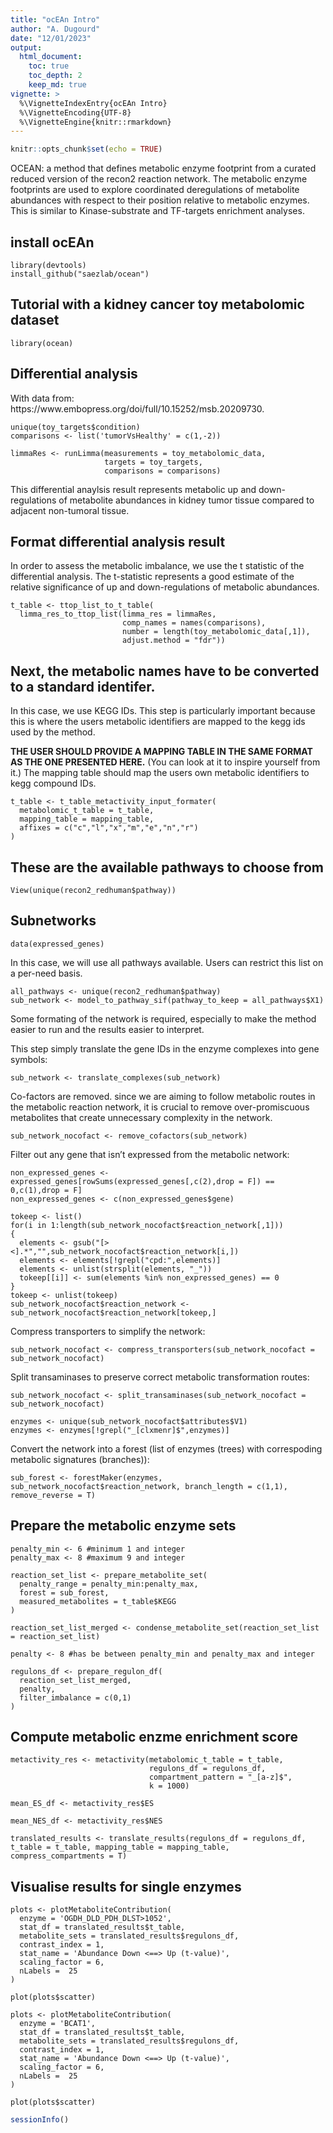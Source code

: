 ```yaml
---
title: "ocEAn Intro"
author: "A. Dugourd"
date: "12/01/2023"
output:
  html_document:
    toc: true
    toc_depth: 2
    keep_md: true
vignette: >
  %\VignetteIndexEntry{ocEAn Intro}
  %\VignetteEncoding{UTF-8}
  %\VignetteEngine{knitr::rmarkdown}
---
```


```r
knitr::opts_chunk$set(echo = TRUE)
```

OCEAN: a method that defines metabolic enzyme footprint from a curated reduced
version of the recon2 reaction network. The metabolic enzyme footprints
are used to explore coordinated deregulations of metabolite abundances
with respect to their position relative to metabolic enzymes.
This is similar to Kinase-substrate and TF-targets enrichment analyses.

## install ocEAn

```
library(devtools)
install_github("saezlab/ocean")
```


## Tutorial with a kidney cancer toy metabolomic dataset

```
library(ocean)
```

## Differential analysis

With data from: https://www.embopress.org/doi/full/10.15252/msb.20209730.

```
unique(toy_targets$condition)
comparisons <- list('tumorVsHealthy' = c(1,-2))

limmaRes <- runLimma(measurements = toy_metabolomic_data,
                     targets = toy_targets,
                     comparisons = comparisons)
```

This differential anaylsis result represents metabolic up and down-regulations
of metabolite abundances in kidney tumor tissue compared to adjacent
non-tumoral tissue.

## Format differential analysis result

In order to assess the metabolic imbalance, we use the t statistic of the
differential analysis. The t-statistic represents a good estimate of the
relative significance of up and down-regulations of metabolic abundances.

```
t_table <- ttop_list_to_t_table(
  limma_res_to_ttop_list(limma_res = limmaRes,
                         comp_names = names(comparisons),
                         number = length(toy_metabolomic_data[,1]),
                         adjust.method = "fdr"))
```

## Next, the metabolic names have to be converted to a standard identifer.

In this case, we use KEGG IDs.
This step is particularly important because this is where the users
metabolic identifiers are mapped to the kegg ids used by the method.

**THE USER SHOULD PROVIDE A MAPPING TABLE IN THE SAME FORMAT AS THE ONE
PRESENTED HERE.** (You can look at it to inspire yourself from it.) The
mapping table should map the users own metabolic identifiers to kegg compound
IDs.

```
t_table <- t_table_metactivity_input_formater(
  metabolomic_t_table = t_table,
  mapping_table = mapping_table,
  affixes = c("c","l","x","m","e","n","r")
)
```

## These are the available pathways to choose from

```
View(unique(recon2_redhuman$pathway))
```

## Subnetworks

```
data(expressed_genes)
```

In this case, we will use all pathways available. Users can restrict this
list on a per-need basis.

```
all_pathways <- unique(recon2_redhuman$pathway)
sub_network <- model_to_pathway_sif(pathway_to_keep = all_pathways$X1)
```

Some formating of the network is required, especially to make the method
easier to run and the results easier to interpret.

This step simply translate the gene IDs in the enzyme complexes into gene
symbols:

```
sub_network <- translate_complexes(sub_network)
```

Co-factors are removed. since we are aiming to follow metabolic routes
in the metabolic reaction network, it is crucial to remove over-promiscuous
metabolites that create unnecessary complexity in the network.

```
sub_network_nocofact <- remove_cofactors(sub_network)
```

Filter out any gene that isn't expressed from the metabolic network:

```
non_expressed_genes <- expressed_genes[rowSums(expressed_genes[,c(2),drop = F]) == 0,c(1),drop = F]
non_expressed_genes <- c(non_expressed_genes$gene)

tokeep <- list()
for(i in 1:length(sub_network_nocofact$reaction_network[,1]))
{
  elements <- gsub("[><].*","",sub_network_nocofact$reaction_network[i,])
  elements <- elements[!grepl("cpd:",elements)]
  elements <- unlist(strsplit(elements, "_"))
  tokeep[[i]] <- sum(elements %in% non_expressed_genes) == 0
}
tokeep <- unlist(tokeep)
sub_network_nocofact$reaction_network <- sub_network_nocofact$reaction_network[tokeep,]
```

Compress transporters to simplify the network:

```
sub_network_nocofact <- compress_transporters(sub_network_nocofact = sub_network_nocofact)
```

Split transaminases to preserve correct metabolic transformation routes:

```
sub_network_nocofact <- split_transaminases(sub_network_nocofact = sub_network_nocofact)

enzymes <- unique(sub_network_nocofact$attributes$V1)
enzymes <- enzymes[!grepl("_[clxmenr]$",enzymes)]
```

Convert the network into a forest (list of enzymes (trees) with correspoding
metabolic signatures (branches)):

```
sub_forest <- forestMaker(enzymes, sub_network_nocofact$reaction_network, branch_length = c(1,1), remove_reverse = T)
```

## Prepare the metabolic enzyme sets

```
penalty_min <- 6 #minimum 1 and integer
penalty_max <- 8 #maximum 9 and integer

reaction_set_list <- prepare_metabolite_set(
  penalty_range = penalty_min:penalty_max,
  forest = sub_forest,
  measured_metabolites = t_table$KEGG
)

reaction_set_list_merged <- condense_metabolite_set(reaction_set_list = reaction_set_list)

penalty <- 8 #has be between penalty_min and penalty_max and integer

regulons_df <- prepare_regulon_df(
  reaction_set_list_merged,
  penalty,
  filter_imbalance = c(0,1)
)
```

## Compute metabolic enzme enrichment score

```
metactivity_res <- metactivity(metabolomic_t_table = t_table,
                               regulons_df = regulons_df,
                               compartment_pattern = "_[a-z]$",
                               k = 1000)

mean_ES_df <- metactivity_res$ES

mean_NES_df <- metactivity_res$NES
```

```
translated_results <- translate_results(regulons_df = regulons_df, t_table = t_table, mapping_table = mapping_table, compress_compartments = T)
```

## Visualise results for single enzymes

```
plots <- plotMetaboliteContribution(
  enzyme = 'OGDH_DLD_PDH_DLST>1052',
  stat_df = translated_results$t_table,
  metabolite_sets = translated_results$regulons_df,
  contrast_index = 1,
  stat_name = 'Abundance Down <==> Up (t-value)',
  scaling_factor = 6,
  nLabels =  25
)

plot(plots$scatter)

plots <- plotMetaboliteContribution(
  enzyme = 'BCAT1',
  stat_df = translated_results$t_table,
  metabolite_sets = translated_results$regulons_df,
  contrast_index = 1,
  stat_name = 'Abundance Down <==> Up (t-value)',
  scaling_factor = 6,
  nLabels =  25
)

plot(plots$scatter)
```

```r
sessionInfo()
```
